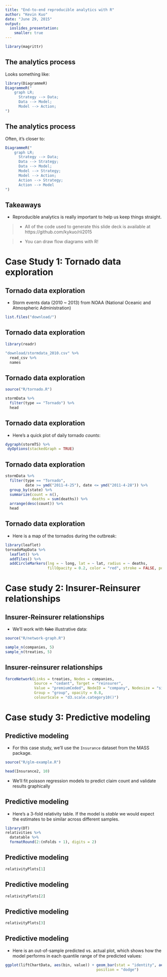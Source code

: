 ```yaml
---
title: "End-to-end reproducible analytics with R"
author: "Kevin Kuo"
date: "June 29, 2015"
output:
  ioslides_presentation:
    smaller: true
---
```


```R
library(magrittr)
```

## The analytics process

Looks something like:

```R
library(DiagrammeR)
DiagrammeR("
    graph LR;
      Strategy --> Data;
      Data --> Model;
      Model --> Action;
")
```

## The analytics process

<!---
This slide may not render correctly on the first try.
Refreshing browser seems to fix the issue.
-->

Often, it's closer to:

```R
DiagrammeR("
    graph LR;
      Strategy --> Data;
      Data --> Strategy;
      Data --> Model;
      Model --> Strategy;
      Model --> Action;
      Action --> Strategy;
      Action --> Model
")
```

## Takeaways

- Reproducible analytics is really important to help us keep things straight.

> - All of the code used to generate this slide deck is available at https://github.com/kykuo/rii2015

> - You can draw flow diagrams with R!

# Case Study 1: Tornado data exploration

## Tornado data exploration

- Storm events data (2010 ~ 2013) from NOAA (National Oceanic and Atmospheric Administration)

```R
list.files("download/")
```

## Tornado data exploration {.smaller}

```R
library(readr)
```

```R
"download/stormdata_2010.csv" %>%
  read_csv %>%
  names
```

## Tornado data exploration

```R
source("R/tornado.R")
```

```R
stormData %>%
  filter(type == "Tornado") %>%
  head
```

## Tornado data exploration

- Here's a quick plot of daily tornado *counts*:

```R
dygraph(stormTS) %>%
 dyOptions(stackedGraph = TRUE)
```

## Tornado data exploration

```R
stormData %>%
  filter(type == "Tornado",
         date >= ymd("2011-4-25"), date <= ymd("2011-4-28")) %>%
  group_by(state) %>%
  summarize(count = n(),
            deaths = sum(deaths)) %>%
  arrange(desc(count)) %>%
  head
```

## Tornado data exploration

- Here is a map of the tornados during the outbreak:

```R
library(leaflet)
tornadoMapData %>%
  leaflet() %>%
  addTiles() %>%
  addCircleMarkers(lng = ~ long, lat = ~ lat, radius = ~ deaths,
                   fillOpacity = 0.2, color = "red", stroke = FALSE, popup = deathsPopup)
```

# Case study 2: Insurer-Reinsurer relationships

## Insurer-Reinsurer relationships {.smaller}

- We'll work with ~~fake~~ illustrative data:

```R
source("R/network-graph.R")
```

```R
sample_n(companies, 5)
sample_n(treaties, 5)
```

## Insurer-reinsurer relationships

```R
forceNetwork(Links = treaties, Nodes = companies, 
             Source = "cedant", Target = "reinsurer",
             Value = "premiumCeded", NodeID = "company", Nodesize = "size",
             Group = "group", opacity = 0.8,
             colourScale = "d3.scale.category10()")
```

# Case study 3: Predictive modeling

## Predictive modeling

- For this case study, we'll use the `Insurance` dataset from the MASS package.

```R
source("R/glm-example.R")
```

```R
head(Insurance2, 10)
```

- We'll fit poisson regression models to predict claim count and validate results graphically

## Predictive modeling {.smaller}

- Here's a 3-fold relativity table. If the model is *stable* we would expect the estimates to be similar across different samples.

```R
library(DT)
relativities %>% 
  datatable %>% 
  formatRound(2:(nFolds + 1), digits = 2)
```

## Predictive modeling

```R
relativityPlots[1]
```

## Predictive modeling

```R
relativityPlots[2]
```

## Predictive modeling

```R
relativityPlots[3]
```

## Predictive modeling

- Here is an out-of-sample predicted vs. actual plot, which shows how the model performs in each quantile range of the predicted values:

```R
ggplot(liftChartData, aes(bin, value)) + geom_bar(stat = "identity", aes(fill = variable), 
                                         position = "dodge")
```